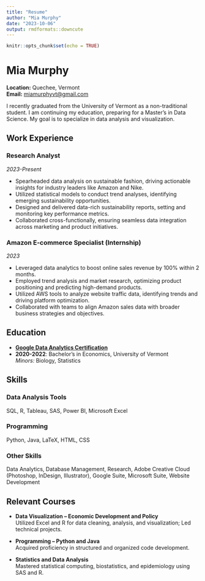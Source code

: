 ```yaml
---
title: "Resume"
author: "Mia Murphy"
date: "2023-10-06"
output: rmdformats::downcute
---
```


```r
knitr::opts_chunk$set(echo = TRUE)
```

# Mia Murphy

**Location:** Quechee, Vermont  
**Email:** [miamurphyvt@gmail.com](mailto:miamurphyvt@gmail.com)  

I recently graduated from the University of Vermont as a non-traditional student. I am continuing my education, preparing for a Master’s in Data Science. My goal is to specialize in data analysis and visualization.

## Work Experience

### Research Analyst
_2023-Present_

- Spearheaded data analysis on sustainable fashion, driving actionable insights for industry leaders like Amazon and Nike.
- Utilized statistical models to conduct trend analyses, identifying emerging sustainability opportunities.
- Designed and delivered data-rich sustainability reports, setting and monitoring key performance metrics.
- Collaborated cross-functionally, ensuring seamless data integration across marketing and product initiatives.

### Amazon E-commerce Specialist (Internship)
_2023_

- Leveraged data analytics to boost online sales revenue by 100% within 2 months.
- Employed trend analysis and market research, optimizing product positioning and predicting high-demand products.
- Utilized AWS tools to analyze website traffic data, identifying trends and driving platform optimization.
- Collaborated with teams to align Amazon sales data with broader business strategies and objectives.

## Education

- [**Google Data Analytics Certification**](https://coursera.org/share/a2f186954990e25e6aca88c97c518dde)
- **2020-2022**: Bachelor’s in Economics, University of Vermont  
  _Minors:_ Biology, Statistics

## Skills

### Data Analysis Tools
SQL, R, Tableau, SAS, Power BI, Microsoft Excel

### Programming
Python, Java, LaTeX, HTML, CSS

### Other Skills
Data Analytics, Database Management, Research, Adobe Creative Cloud (Photoshop, InDesign, Illustrator), Google Suite, Microsoft Suite, Website Development

## Relevant Courses

- **Data Visualization – Economic Development and Policy**  
  Utilized Excel and R for data cleaning, analysis, and visualization; Led technical projects.

- **Programming – Python and Java**  
  Acquired proficiency in structured and organized code development.

- **Statistics and Data Analysis**  
  Mastered statistical computing, biostatistics, and epidemiology using SAS and R.
